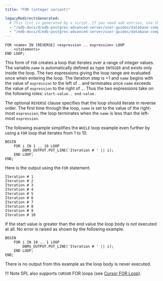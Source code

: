 ```yaml
---
title: "FOR (integer variant)"

legacyRedirectsGenerated:
  # This list is generated by a script. If you need add entries, use the `legacyRedirects` key.
  - "/edb-docs/d/edb-postgres-advanced-server/user-guides/database-compatibility-stored-procedural-language-guide/13/for_integer_variant.html"
  - "/edb-docs/d/edb-postgres-advanced-server/user-guides/database-compatibility-stored-procedural-language-guide/latest/for_integer_variant.html"
---
```


<div id="for_integer_variant" class="registered_link"></div>

```text
FOR <name> IN [REVERSE] <expression .. expression> LOOP
    <statements>
END LOOP;
```

This form of `FOR` creates a loop that iterates over a range of integer values. The variable `name` is automatically defined as type `INTEGER` and exists only inside the loop. The two expressions giving the loop range are evaluated once when entering the loop. The iteration step is +1 and `name` begins with the value of `expression` to the left of .. and terminates once `name` exceeds the value of `expression` to the right of ... Thus the two expressions take on the following roles: `start-value.. end-value.`

The optional `REVERSE` clause specifies that the loop should iterate in reverse order. The first time through the loop, `name` is set to the value of the right-most `expression`; the loop terminates when the `name` is less than the left-most `expression`.

The following example simplifies the `WHILE` loop example even further by using a `FOR` loop that iterates from 1 to 10.

```text
BEGIN
    FOR i IN 1 .. 10 LOOP
        DBMS_OUTPUT.PUT_LINE('Iteration # ' || i);
    END LOOP;
END;
```

Here is the output using the `FOR` statement.

```text
Iteration # 1
Iteration # 2
Iteration # 3
Iteration # 4
Iteration # 5
Iteration # 6
Iteration # 7
Iteration # 8
Iteration # 9
Iteration # 10
```

If the start value is greater than the end value the loop body is not executed at all. No error is raised as shown by the following example.

```text
BEGIN
    FOR i IN 10 .. 1 LOOP
        DBMS_OUTPUT.PUT_LINE('Iteration # ' || i);
    END LOOP;
END;
```

There is no output from this example as the loop body is never executed.

!!! Note
    SPL also supports `CURSOR` FOR loops (see [Cursor FOR Loop](../../08_static_cursors/07_cursor_for_loop/#cursor_for_loop)).
